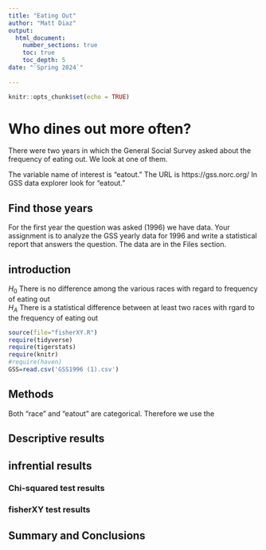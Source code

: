```yaml
---
title: "Eating Out"
author: "Matt Diaz"
output: 
  html_document:
    number_sections: true
    toc: true
    toc_depth: 5
date: "`Spring 2024`"    
    
---
```


```r
knitr::opts_chunk$set(echo = TRUE)
```

# Who dines out more often?
There were two years in which the General Social Survey asked about the frequency of eating out. We look at one of them.

The variable name of interest is "eatout."  The URL is https://gss.norc.org/ In GSS data explorer look for "eatout." 

## Find those years 
For the first year the question was asked (1996) we have data. Your assignment is to analyze the GSS yearly data for 1996 and write a statistical report that answers the question.  The data are in the Files section.   

## introduction
$H_0$ There is no difference among the various races with regard to frequency of eating out  
$H_A$ There is a statistical difference between at least two races with rgard to the frequency of eating out  


```r
source(file="fisherXY.R")
require(tidyverse)
require(tigerstats)
require(knitr)
#require(haven)
GSS=read.csv('GSS1996 (1).csv')
```

## Methods

Both "race" and "eatout" are categorical. Therefore we use the 

## Descriptive results

## infrential results
### Chi-squared test results


### fisherXY test results

## Summary and Conclusions